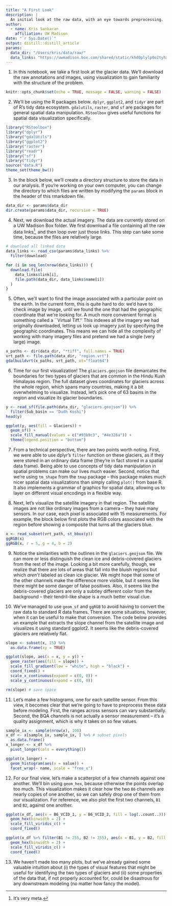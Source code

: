 ```yaml
---
title: "A First Look"
description: |
  An initial look at the raw data, with an eye towards preprocessing.
author:
  - name: Kris Sankaran
    affiliation: UW Madison
date: "`r Sys.Date()`"
output: distill::distill_article
params:
  data_dir: "/Users/kris/data/raw/"
  data_links: "https://uwmadison.box.com/shared/static/khd0plylp0o2tyhxlpizjj9rz7n5czya.csv"
---
```


1. In this notebook, we take a first look at the glacier data. We'll download
the raw annotations and images, using visualization to gain familiarity with the
structure of the problem.

```r
knitr::opts_chunk$set(echo = TRUE, message = FALSE, warning = FALSE)
```

2. We'll be using the R packages below. `dplyr`, `ggplot2`, and `tidyr` are part
of R's tidy data ecosystem. `gdalutils`, `raster`, and `sf` are packages for
general spatial data manipulation. `RStoolbox` gives useful functions for
spatial data visualization specifically.

```r
library("RStoolbox")
library("dplyr")
library("gdalUtils")
library("ggplot2")
library("raster")
library("readr")
library("sf")
library("tidyr")
source("data.R")
theme_set(theme_bw())
```

3. In the block below, we'll create a directory structure to store the data in
our analysis. If you're working on your own computer, you can change the
directory to which files are written by modifying the `params` block in the
header of this rmarkdown file.

```r
data_dir <- params$data_dir
dir.create(params$data_dir, recursive = TRUE)
```

4. Next, we download the actual imagery. The data are currently stored on a UW
Madison Box folder. We first download a file containing all the raw data
links^[It's very meta.], and then loop over just those links. This step can take
some time, because the files are relatively large.

```r
# download all linked data
data_links <- read_csv(params$data_links) %>%
  filter(download)

for (i in seq_len(nrow(data_links))) {
  download.file(
    data_links$link[i], 
    file.path(data_dir, data_links$name[i])
  )
}
```

5. Often, we'll want to find the image associated with a particular point on the
earth. In the current form, this is quite hard to do: we'd have to check image
by image, until we found the one that had the geographic coordinate that we're
looking for. A much more convenient format is something called a ``Virtual
Tiff.'' This indexes all the imagery we had originally downloaded, letting us
look up imagery just by specifying the geographic coordinates. This means we can
hide all the complexity of working with many imagery files and pretend we had a
single (very large) image.

```r
x_paths <- dir(data_dir, "*tiff", full.names = TRUE)
vrt_path <- file.path(data_dir, "region.vrt")
gdalbuildvrt(x_paths, vrt_path, ot="float64")
```

6. Time for our first visualization! The `glaciers.geojson` file demarcates the
boundaries for two types of glaciers that are common in the Hindu Kush Himalayas
region. The full dataset gives coordinates for glaciers across the whole region,
which spans many countries, making it a bit overwhelming to visualize. Instead,
let's pick one of 63 basins in the region and visualize its glacier boundaries.

```r
y <- read_sf(file.path(data_dir, "glaciers.geojson")) %>%
  filter(Sub_basin == "Dudh Koshi")
head(y)
```

```r
ggplot(y, aes(fill = Glaciers)) +
  geom_sf() +
  scale_fill_manual(values = c("#93b9c3", "#4e326a")) +
  theme(legend.position = "bottom")
```

7. From a technical perspective, there are two points worth noting. First, we
were able to use dplyr's `filter` function on these glaciers, as if they were
stored in an ordinary data frame (they're in fact stored in a spatial data
frame). Being able to use concepts of tidy data manipulation in spatial problems
can make our lives much easier. Second, notice that we're using `tm_shape` from
the `tmap` package -- this package makes much nicer spatial data visualizations
than simply calling `plot()` from base R. It also implements a grammar of
graphics for spatial data, allowing us to layer on different visual encodings in
a flexible way.

8. Next, let's visualize the satellite imagery in that region. The satellite
images are not like ordinary images from a camera -- they have many sensors. In
our case, each pixel is associated with 15 measurements. For example, the block
below first plots the RGB colors associated with the region before showing a
composite that turns all the glaciers blue.

```r
x <- read_subset(vrt_path, st_bbox(y))
ggRGB(x)
ggRGB(x, r = 5, g = 4, b = 2)
```

9. Notice the similarities with the outlines in the `glaciers.geojson` file. We
can more or less distinguish the clean ice and debris-covered glaciers from the rest of
the image. Looking a bit more carefully, though, we realize that there are lots
of areas that fall into the bluish regions but which *aren't* labeled as clean
ice glacier. We might hope that some of the other channels make the difference
more visible, but it seems like there might be some danger of false positives.
Also, it seems like the debris-covered glaciers are only a subtley different
color from the background -- their tendril-like shape is a much better visual
clue.

10. We've managed to use `geom_sf` and `ggRGB` to avoid having to convert the
raw data to standard R data frames. There are some situations, however, when it
can be useful to make that conversion. The code below provides an example that
extracts the slope channel from the satellite image and visualizes it using
standard ggplot2. It seems like the debris-covered glaciers are relatively flat.

```r
slope <- subset(x, 15) %>%
  as.data.frame(xy = TRUE)

ggplot(slope, aes(x = x, y = y)) +
  geom_raster(aes(fill = slope)) +
  scale_fill_gradient(low = "white", high = "black") +
  coord_fixed() +
  scale_x_continuous(expand = c(0, 0)) + 
  scale_y_continuous(expand = c(0, 0))

rm(slope) # save space
```

11. Let's make a few histograms, one for each satellite sensor. From this view,
it becomes clear that we're going to have to preprocess these data before
modeling. First, the ranges across sensors can vary substantially. Second, the
BQA channels is not actually a sensor measurement -- it's a quality assignment,
which is why it takes on so few values.

```r
sample_ix <- sample(nrow(x), 100)
x_df <- x[sample_ix, sample_ix, ] %>% # subset pixels
  as.data.frame()
x_longer <- x_df %>%
  pivot_longer(cols = everything())

ggplot(x_longer) +
  geom_histogram(aes(x = value)) +
  facet_wrap(~ name, scale = "free_x")
```

12. For our final view, let's make a scatterplot of a few channels against one
another. We'll bin using `geom_hex`, because otherwise the points overlap too
much. This visualization makes it clear how the two `B6` channels are nearly
copies of one another, so we can safely drop one of them from our visualization.
For reference, we also plot the first two channels, `B1` and `B2`, against one
another.

```r
ggplot(x_df, aes(x = B6_VCID_1, y = B6_VCID_2, fill = log(..count..))) +
  geom_hex(binwidth = 2) +
  scale_fill_viridis_c() +
  coord_fixed()

ggplot(x_df %>% filter(B1 != 255, B2 != 255), aes(x = B1, y = B2, fill = log(..count..))) +
  geom_hex(binwidth = 2) +
  scale_fill_viridis_c() +
  coord_fixed()
```

13. We haven't made too many plots, but we've already gained some valuable
intuition about (i) the types of visual features that might be useful for
identifying the two types of glaciers and (ii) some properties of the data that,
if not properly accounted for, could be disastrous for any downstream modeling
(no matter how fancy the model).
